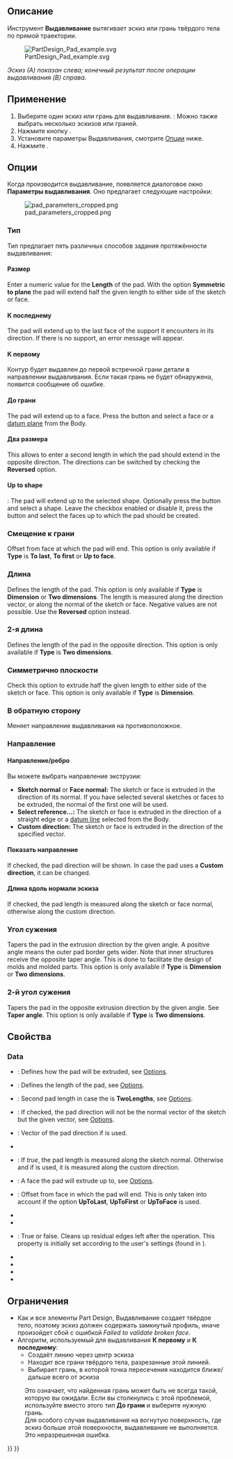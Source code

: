 <languages/>

<div class="mw-translate-fuzzy">
{{Docnav/ru
|[[PartDesign_Clone/ru|Создать клон]]
|[[PartDesign_Revolution/ru|Вращение]]
|[[PartDesign_Workbench/ru|Верстак "PartDesign"]]
|IconL=PartDesign_Clone.svg
|IconR=PartDesign_Revolution.svg
|IconC=Workbench_PartDesign.svg
}}
</div>

{{GuiCommand/ru
|Name/ru=Выдавливание
|Name=PartDesign_Pad
|MenuLocation=Part Design → Аддитивные преобразования → Выдавливание
|Workbenches=[[PartDesign_Workbench/ru|PartDesign]]
|SeeAlso=[[PartDesign_Pocket/ru|Вырез]]
}}

<span id="Description"></span>
==Описание==

Инструмент '''Выдавливание''' вытягивает эскиз или грань твёрдого тела по прямой траектории.

[[File:PartDesign Pad example.svg|none]]

<div class="mw-translate-fuzzy">
''Эскиз (А) показан слева; конечный результат после операции выдавливания (B) справа.''
</div>

<span id="Usage"></span>
==Применение==

<div class="mw-translate-fuzzy">
# Выберите один эскиз или грань для выдавливания. {{Version/ru|0.20}}: Можно также выбрать несколько эскизов или граней.
# Нажмите кнопку {{Button|[[Image:PartDesign_Pad.svg|16px]] [[PartDesign_Pad/ru|Выдавливание]]}}.
# Установите параметры Выдавливания, смотрите [[#Options|Опции]] ниже.
# Нажмите {{Button|OK}}.
</div>

<span id="Options"></span>
==Опции==

<div class="mw-translate-fuzzy">
Когда производится выдавливание, появляется диалоговое окно '''Параметры выдавливания'''. Оно предлагает следующие настройки:
</div>

<div class="mw-translate-fuzzy">
[[Image:pad_parameters_cropped.png|frame|left]]
</div>

<span id="Type"></span>
=== Тип ===

<div class="mw-translate-fuzzy">
Тип предлагает пять различных способов задания протяжённости выдавливания:
</div>

<span id="Dimension"></span>
====Размер====

Enter a numeric value for the '''Length''' of the pad. With the option '''Symmetric to plane''' the pad will extend half the given length to either side of the sketch or face.

<span id="To_last"></span>
====К последнему====

The pad will extend up to the last face of the support it encounters in its direction. If there is no support, an error message will appear.

<span id="To_first"></span>
====К первому====

<div class="mw-translate-fuzzy">
Контур будет выдавлен до первой встречной грани детали в направлении выдавливания. Если такая грань не будет обнаружена, появится сообщение об ошибке.
</div>

<span id="Up_to_face"></span>
====До грани====

The pad will extend up to a face. Press the {{Button|Select face}} button and select a face or a [[PartDesign_Plane|datum plane]] from the Body.

<span id="Two_dimensions"></span>
====Два размера====

This allows to enter a second length in which the pad should extend in the opposite direction. The directions can be switched by checking the '''Reversed''' option.

====Up to shape====

{{Version|1.0}}: The pad will extend up to the selected shape. Optionally press the {{Button|Select shape}} button and select a shape. Leave the {{Button|Select all faces}} checkbox enabled or disable it, press the {{Button|Select faces}} button and select the faces up to which the pad should be created.

<span id="Offset_to_face"></span>
=== Смещение к грани ===

Offset from face at which the pad will end. This option is only available if '''Type''' is '''To last''', '''To first''' or '''Up to face'''.

<span id="Length"></span>
===Длина===

Defines the length of the pad. This option is only available if '''Type''' is '''Dimension''' or '''Two dimensions'''. The length is measured along the direction vector, or along the normal of the sketch or face. Negative values are not possible. Use the '''Reversed''' option instead.

<span id="2nd_length"></span>
=== 2-я длина ===

Defines the length of the pad in the opposite direction. This option is only available if '''Type''' is '''Two dimensions'''.

<span id="Symmetric_to_plane"></span>
=== Симметрично плоскости ===

Check this option to extrude half the given length to either side of the sketch or face. This option is only available if '''Type''' is '''Dimension'''.

<span id="Reversed"></span>
=== В обратную сторону ===

Меняет направление выдавливания на противоположное.

<span id="Direction"></span>
===Направление===

<span id="Direction/edge"></span>
==== Направление/ребро ====

Вы можете выбрать направление экструзии:

* '''Sketch normal''' or '''Face normal:''' The sketch or face is extruded in the direction of its normal. If you have selected several sketches or faces to be extruded, the normal of the first one will be used.
* '''Select reference...:''' The sketch or face is extruded in the direction of a straight edge or a [[PartDesign_Line|datum line]] selected from the Body.
* '''Custom direction:''' The sketch or face is extruded in the direction of the specified vector.

<span id="Show_direction"></span>
==== Показать направление ==== 

If checked, the pad direction will be shown. In case the pad uses a '''Custom direction''', it can be changed.

<span id="Length_along_sketch_normal"></span>
==== Длина вдоль нормали эскиза ====

If checked, the pad length is measured along the sketch or face normal, otherwise along the custom direction.

<span id="Taper_angle"></span>
=== Угол сужения ===

Tapers the pad in the extrusion direction by the given angle. A positive angle means the outer pad border gets wider. Note that inner structures receive the opposite taper angle. This is done to facilitate the design of molds and molded parts. This option is only available if '''Type''' is '''Dimension''' or '''Two dimensions'''.

<span id="2nd_taper_angle"></span>
=== 2-й угол сужения ===

Tapers the pad in the opposite extrusion direction by the given angle. See '''Taper angle'''. This option is only available if '''Type''' is '''Two dimensions'''.

<span id="Properties"></span>
==Свойства==

===Data===

{{TitleProperty|Pad}}

* {{PropertyData|Type|Enumeration}}: Defines how the pad will be extruded, see [[#Options|Options]].
* {{PropertyData|Length|Length}}: Defines the length of the pad, see [[#Options|Options]].
* {{PropertyData|Length2|Length}}: Second pad length in case the {{PropertyData|Type}} is '''TwoLengths''', see [[#Options|Options]].
* {{PropertyData|Use Custom Vector|Bool}}: If checked, the pad direction will not be the normal vector of the sketch but the given vector, see [[#Options|Options]].
* {{PropertyData|Direction|Vector}}: Vector of the pad direction if {{PropertyData|Use Custom Vector}} is used.
* {{PropertyData|Reference Axis|LinkSub}}
* {{PropertyData|Along Sketch Normal|Bool}}: If ''true'', the pad length is measured along the sketch normal. Otherwise and if {{PropertyData|Use Custom Vector}} is used, it is measured along the custom direction.
* {{PropertyData|Up To Face|LinkSub}}: A face the pad will extrude up to, see [[#Options|Options]].
* {{PropertyData|Offset|Length}}: Offset from face in which the pad will end. This is only taken into account if the {{PropertyData|Type}} option '''UpToLast''', '''UpToFirst''' or '''UpToFace''' is used.
* {{PropertyData|Taper Angle|Angle}}
* {{PropertyData|Taper Angle2|Angle}}

{{TitleProperty|Part Design}}

* {{PropertyData|Refine|Bool}}: True or false. Cleans up residual edges left after the operation. This property is initially set according to the user's settings (found in {{MenuCommand|Preferences → Part Design → General → Model settings}}).

{{TitleProperty|Sketch Based}}

* {{PropertyData|Profile|LinkSub}}
* {{PropertyData|Midplane|Bool}}
* {{PropertyData|Reversed|Bool}}
* {{PropertyData|Allow Multi Face|Bool}}

<span id="Limitations"></span>
==Ограничения==

<div class="mw-translate-fuzzy">
* Как и все элементы Part Design, Выдавливание создает твёрдое тело, поэтому эскиз должен содержать замкнутый профиль, иначе произойдет сбой с ошибкой ''Failed to validate broken face''.
* Алгоритм, используемый для выдавливания '''К первому''' и '''К последнему''':
** Создаёт линию через центр эскиза
** Находит все грани твёрдого тела, разрезанные этой линией.
** Выбирает грань, в которой точка пересечения находится ближе/дальше всего от эскиза
: Это означает, что найденная грань может быть не всегда такой, которую вы ожидали. Если вы столкнулись с этой проблемой, используйте вместо этого тип '''До грани''' и выберите нужную грань.
: Для особого случая выдавливания на вогнутую поверхность, где эскиз больше этой поверхности, выдавливание не выполняется. Это неразрешенная ошибка.
</div>


<div class="mw-translate-fuzzy">
{{Docnav/ru
|[[PartDesign_Clone/ru|Создать клон]]
|[[PartDesign_Revolution/ru|Вращение]]
|[[PartDesign_Workbench/ru|Верстак "PartDesign"]]
|IconL=PartDesign_Clone.svg
|IconR=PartDesign_Revolution.svg
|IconC=Workbench_PartDesign.svg
}}
</div>

{{PartDesign Tools navi{{#translation:}}}}
{{Userdocnavi{{#translation:}}}}